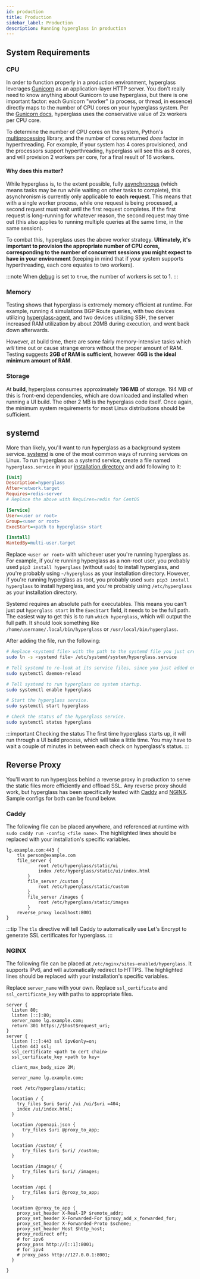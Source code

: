 ```yaml
---
id: production
title: Production
sidebar_label: Production
description: Running hyperglass in production
---
```


## System Requirements

### CPU

In order to function properly in a production environment, hyperglass leverages [Gunicorn](https://gunicorn.org/) as an application-layer HTTP server. You don't really need to know anything about Gunicorn to use hyperglass, but there is one important factor: each Gunicorn "worker" (a process, or thread, in essence) directly maps to the number of CPU cores on your hyperglass system. Per the [Gunicorn docs](https://docs.gunicorn.org/en/latest/settings.html#workers), hyperglass uses the conservative value of 2x workers per CPU core.

To determine the number of CPU cores on the system, Python's [multiprocessing](https://docs.python.org/3/library/multiprocessing.html) library, and the number of cores returned _does_ factor in hyperthreading. For example, if your system has 4 cores provisioned, and the processors support hyperthreading, hyperglass will see this as 8 cores, and will provision 2 workers per core, for a final result of 16 workers.

#### Why does this matter?

While hyperglass is, to the extent possible, fully [asynchronous](https://docs.python.org/3/library/asyncio.html) (which means tasks may be run while waiting on other tasks to complete), this asynchronism is currently only applicable to **each request**. This means that with a single worker process, while one request is being processed, a second request must wait until the first request completes. If the first request is long-running for whatever reason, the second request may time out (this also applies to running multiple queries at the same time, in the same session).

To combat this, hyperglass uses the above worker strategy. **Ultimately, it's important to provision the appropriate number of CPU cores, corresponding to the number of concurrent sessions you might expect to have in your environment** (keeping in mind that if your system supports hyperthreading, each core equates to two workers).

:::note
When [debug](parameters.mdx#global-settings) is set to `true`, the number of workers is set to 1.
:::

### Memory

Testing shows that hyperglass is extremely memory efficient at runtime. For example, running 4 simulations BGP Route queries, with two devices utilizing [hyperglass-agent](https://github.com/thatmattlove/hyperglass-agent), and two devices utilizing SSH, the server increased RAM utilization by about 20MB during execution, and went back down afterwards.

However, at build time, there are some fairly memory-intensive tasks which _will_ time out or cause strange errors without the proper amount of RAM. Testing suggests **2GB of RAM is sufficient**, however **4GB is the ideal minimum amount of RAM**.

### Storage

At **build**, hyperglass consumes approximately **196 MB** of storage. 194 MB of this is front-end dependencies, which are downloaded and installed when running a UI build. The other 2 MB is the hyperglass code itself. Once again, the minimum system requirements for most Linux distributions should be sufficient.

## systemd

More than likely, you'll want to run hyperglass as a background system service. [systemd](https://systemd.io/) is one of the most common ways of running services on Linux. To run hyperglass as a systemd service, create a file named `hyperglass.service` in your [installation directory](setup.mdx#installation-directory) and add following to it:

```ini
[Unit]
Description=hyperglass
After=network.target
Requires=redis-server
# Replace the above with Requires=redis for CentOS

[Service]
User=<user or root>
Group=<user or root>
ExecStart=<path to hyperglass> start

[Install]
WantedBy=multi-user.target
```

Replace `<user or root>` with whichever user you're running hyperglass as. For example, if you're running hyperglass as a non-root user, you probably used `pip3 install hyperglass` (without `sudo`) to install hyperglass, and you're probably using `~/hyperglass` as your installation directory. However, if you're running hyperglass as root, you probably used `sudo pip3 install hyperglass` to install hyperglass, and you're probably using `/etc/hyperglass` as your installation directory.

Systemd requires an absolute path for executables. This means you can't just put `hyperglass start` in the `ExecStart` field, it needs to be the full path. The easiest way to get this is to run `which hyperglass`, which will output the full path. It should look something like `/home/username/.local/bin/hyperglass` or `/usr/local/bin/hyperglass`.

After adding the file, run the following:

```bash
# Replace <systemd file> with the path to the systemd file you just created.
sudo ln -s <systemd file> /etc/systemd/system/hyperglass.service

# Tell systemd to re-look at its service files, since you just added one.
sudo systemctl daemon-reload

# Tell systemd to run hyperglass on system startup.
sudo systemctl enable hyperglass

# Start the hyperglass service.
sudo systemctl start hyperglass

# Check the status of the hyperglass service.
sudo systemctl status hyperglass
```

:::important Checking the status
The first time hyperglass starts up, it will run through a UI build process, which will take a little time. You may have to wait a couple of minutes in between each check on hyperglass's status.
:::

## Reverse Proxy

You'll want to run hyperglass behind a reverse proxy in production to serve the static files more efficiently and offload SSL. Any reverse proxy should work, but hyperglass has been specifically tested with [Caddy](https://caddyserver.com/) and [NGINX](https://www.nginx.com/). Sample configs for both can be found below.

### Caddy

The following file can be placed anywhere, and referenced at runtime with `sudo caddy run -config <file name>`. The highlighted lines should be replaced with your installation's specific variables.

```text {1,2,4,5,8,11} title="Caddy"
lg.example.com:443 {
	tls person@example.com
	file_server {
            root /etc/hyperglass/static/ui
            index /etc/hyperglass/static/ui/index.html
        }
        file_server /custom {
            root /etc/hyperglass/static/custom
        }
        file_server /images {
            root /etc/hyperglass/static/images
        }
	reverse_proxy localhost:8001
}
```

:::tip
The `tls` directive will tell Caddy to automatically use Let's Encrypt to generate SSL certificates for hyperglass.
:::

### NGINX

The following file can be placed at `/etc/nginx/sites-enabled/hyperglass`. It supports IPv6, and will automatically redirect to HTTPS. The highlighted lines should be replaced with your installation's specific variables.

Replace `server_name` with your own.
Replace `ssl_certificate` and `ssl_certificate_key` with paths to appropriate files.

```nginx {4,9,10,17,19} title="NGINX"
server {
  listen 80;
  listen [::]:80;
  server_name lg.example.com;
  return 301 https://$host$request_uri;
}
server {
  listen [::]:443 ssl ipv6only=on;
  listen 443 ssl;
  ssl_certificate <path to cert chain>
  ssl_certificate_key <path to key>

  client_max_body_size 2M;

  server_name lg.example.com;

  root /etc/hyperglass/static;

  location / {
    try_files $uri $uri/ /ui /ui/$uri =404;
    index /ui/index.html;
  }

  location /openapi.json {
      try_files $uri @proxy_to_app;
  }

  location /custom/ {
      try_files $uri $uri/ /custom;
  }

  location /images/ {
      try_files $uri $uri/ /images;
  }

  location /api {
      try_files $uri @proxy_to_app;
  }

  location @proxy_to_app {
    proxy_set_header X-Real-IP $remote_addr;
    proxy_set_header X-Forwarded-For $proxy_add_x_forwarded_for;
    proxy_set_header X-Forwarded-Proto $scheme;
    proxy_set_header Host $http_host;
    proxy_redirect off;
    # for ipv6
    proxy_pass http://[::1]:8001;
    # for ipv4
    # proxy_pass http://127.0.0.1:8001;
  }

}
```

